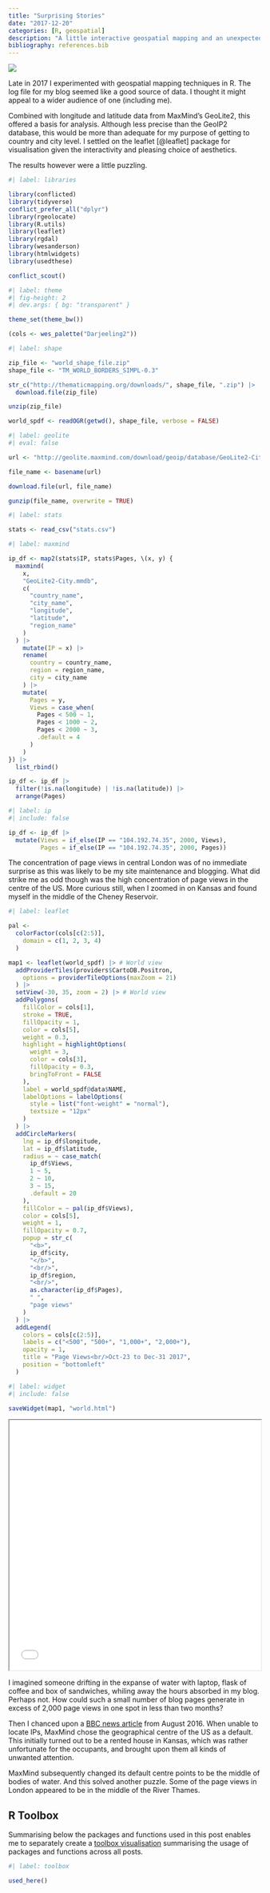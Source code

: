 ```yaml
---
title: "Surprising Stories"
date: "2017-12-20"
categories: [R, geospatial]
description: "A little interactive geospatial mapping and an unexpected find"
bibliography: references.bib
---
```


![](feature.gif){fig-alt="Young woman in a black dress, with a pony-tail moving in the gentle breeze, lies in a rowing boat in the middle of a still lake reading \"Carl's Blog\". A sandwich box sits nearby."}

Late in 2017 I experimented with geospatial mapping techniques in R. The log file for my blog seemed like a good source of data. I thought it might appeal to a wider audience of one (including me).

Combined with longitude and latitude data from MaxMind's GeoLite2, this offered a basis for analysis. Although less precise than the GeoIP2 database, this would be more than adequate for my purpose of getting to country and city level. I settled on the leaflet [@leaflet] package for visualisation given the interactivity and pleasing choice of aesthetics.

The results however were a little puzzling.

```r
#| label: libraries

library(conflicted)
library(tidyverse)
conflict_prefer_all("dplyr")
library(rgeolocate)
library(R.utils)
library(leaflet)
library(rgdal)
library(wesanderson)
library(htmlwidgets)
library(usedthese)

conflict_scout()
```

```r
#| label: theme
#| fig-height: 2
#| dev.args: { bg: "transparent" }

theme_set(theme_bw())

(cols <- wes_palette("Darjeeling2"))
```

```r
#| label: shape

zip_file <- "world_shape_file.zip"
shape_file <- "TM_WORLD_BORDERS_SIMPL-0.3"

str_c("http://thematicmapping.org/downloads/", shape_file, ".zip") |>
  download.file(zip_file)

unzip(zip_file)

world_spdf <- readOGR(getwd(), shape_file, verbose = FALSE)
```

```r
#| label: geolite
#| eval: false

url <- "http://geolite.maxmind.com/download/geoip/database/GeoLite2-City.mmdb.gz"

file_name <- basename(url)

download.file(url, file_name)

gunzip(file_name, overwrite = TRUE)
```

```r
#| label: stats

stats <- read_csv("stats.csv")
```

```r
#| label: maxmind

ip_df <- map2(stats$IP, stats$Pages, \(x, y) {
  maxmind(
    x,
    "GeoLite2-City.mmdb",
    c(
      "country_name",
      "city_name",
      "longitude",
      "latitude",
      "region_name"
    )
  ) |>
    mutate(IP = x) |>
    rename(
      country = country_name,
      region = region_name,
      city = city_name
    ) |>
    mutate(
      Pages = y,
      Views = case_when(
        Pages < 500 ~ 1,
        Pages < 1000 ~ 2,
        Pages < 2000 ~ 3,
        .default = 4
      )
    )
}) |>
  list_rbind()

ip_df <- ip_df |>
  filter(!is.na(longitude) | !is.na(latitude)) |>
  arrange(Pages)
```

```r
#| label: ip
#| include: false

ip_df <- ip_df |> 
  mutate(Views = if_else(IP == "104.192.74.35", 2000, Views),
         Pages = if_else(IP == "104.192.74.35", 2000, Pages))
```

The concentration of page views in central London was of no immediate surprise as this was likely to be my site maintenance and blogging. What did strike me as odd though was the high concentration of page views in the centre of the US. More curious still, when I zoomed in on Kansas and found myself in the middle of the Cheney Reservoir.

```r
#| label: leaflet

pal <-
  colorFactor(cols[c(2:5)],
    domain = c(1, 2, 3, 4)
  )

map1 <- leaflet(world_spdf) |> # World view
  addProviderTiles(providers$CartoDB.Positron,
    options = providerTileOptions(maxZoom = 21)
  ) |>
  setView(-30, 35, zoom = 2) |> # World view
  addPolygons(
    fillColor = cols[1],
    stroke = TRUE,
    fillOpacity = 1,
    color = cols[5],
    weight = 0.3,
    highlight = highlightOptions(
      weight = 3,
      color = cols[3],
      fillOpacity = 0.3,
      bringToFront = FALSE
    ),
    label = world_spdf@data$NAME,
    labelOptions = labelOptions(
      style = list("font-weight" = "normal"),
      textsize = "12px"
    )
  ) |>
  addCircleMarkers(
    lng = ip_df$longitude,
    lat = ip_df$latitude,
    radius = ~ case_match(
      ip_df$Views,
      1 ~ 5,
      2 ~ 10,
      3 ~ 15,
      .default = 20
    ),
    fillColor = ~ pal(ip_df$Views),
    color = cols[5],
    weight = 1,
    fillOpacity = 0.7,
    popup = str_c(
      "<b>",
      ip_df$city,
      "</b>",
      "<br/>",
      ip_df$region,
      "<br/>",
      as.character(ip_df$Pages),
      " ",
      "page views"
    )
  ) |>
  addLegend(
    colors = cols[c(2:5)],
    labels = c("<500", "500+", "1,000+", "2,000+"),
    opacity = 1,
    title = "Page Views<br/>Oct-23 to Dec-31 2017",
    position = "bottomleft"
  )
```

```r
#| label: widget
#| include: false

saveWidget(map1, "world.html")
```

```{=html}
<iframe seamless src="/project/stories/world.html" width="100%" height="500"></iframe>
```
I imagined someone drifting in the expanse of water with laptop, flask of coffee and box of sandwiches, whiling away the hours absorbed in my blog. Perhaps not. How could such a small number of blog pages generate in excess of 2,000 page views in one spot in less than two months?

Then I chanced upon a [BBC news article](https://www.bbc.co.uk/news/technology-37048521) from August 2016. When unable to locate IPs, MaxMind chose the geographical centre of the US as a default. This initially turned out to be a rented house in Kansas, which was rather unfortunate for the occupants, and brought upon them all kinds of unwanted attention.

MaxMind subsequently changed its default centre points to be the middle of bodies of water. And this solved another puzzle. Some of the page views in London appeared to be in the middle of the River Thames.

## R Toolbox

Summarising below the packages and functions used in this post enables me to separately create a [toolbox visualisation](/project/box) summarising the usage of packages and functions across all posts.

```r
#| label: toolbox

used_here()
```
